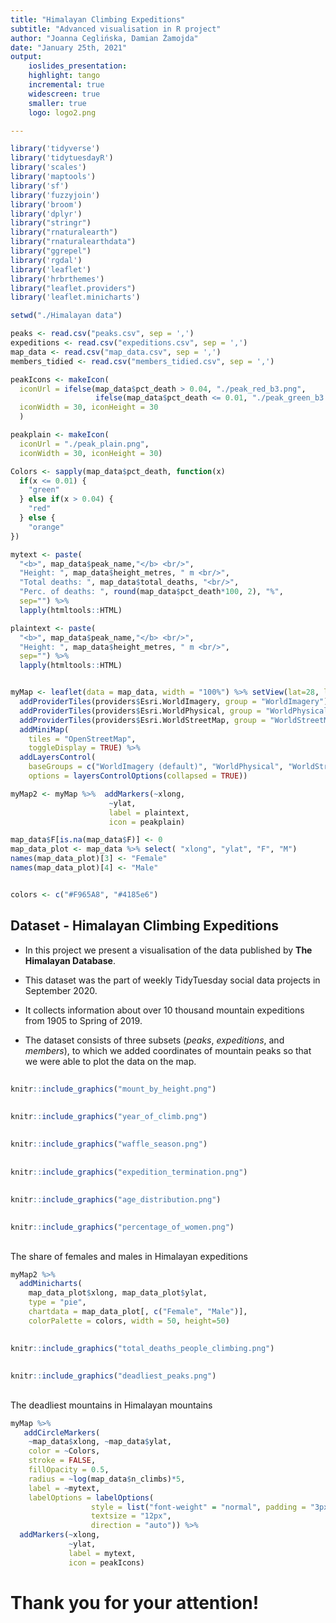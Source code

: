 ```yaml
---
title: "Himalayan Climbing Expeditions"
subtitle: "Advanced visualisation in R project"
author: "Joanna Ceglińska, Damian Żamojda"
date: "January 25th, 2021"
output:
    ioslides_presentation:
    highlight: tango
    incremental: true
    widescreen: true
    smaller: true
    logo: logo2.png

---
```


```r
library('tidyverse')
library('tidytuesdayR')
library('scales')
library('maptools')
library('sf')
library('fuzzyjoin')
library('broom')
library('dplyr')
library("stringr")
library("rnaturalearth")
library("rnaturalearthdata")
library("ggrepel")
library('rgdal')
library('leaflet')
library('hrbrthemes')
library("leaflet.providers")
library('leaflet.minicharts')

setwd("./Himalayan data")

peaks <- read.csv("peaks.csv", sep = ',')
expeditions <- read.csv("expeditions.csv", sep = ',')
map_data <- read.csv("map_data.csv", sep = ',')
members_tidied <- read.csv("members_tidied.csv", sep = ',')

```

```r

peakIcons <- makeIcon(
  iconUrl = ifelse(map_data$pct_death > 0.04, "./peak_red_b3.png", 
                   ifelse(map_data$pct_death <= 0.01, "./peak_green_b3.png", "./peak_b3.png")),
  iconWidth = 30, iconHeight = 30
  )

peakplain <- makeIcon(
  iconUrl = "./peak_plain.png",
  iconWidth = 30, iconHeight = 30)

Colors <- sapply(map_data$pct_death, function(x)
  if(x <= 0.01) {
    "green"
  } else if(x > 0.04) {
    "red"
  } else {
    "orange"
})

mytext <- paste(
  "<b>", map_data$peak_name,"</b> <br/>", 
  "Height: ", map_data$height_metres, " m <br/>", 
  "Total deaths: ", map_data$total_deaths, "<br/>",
  "Perc. of deaths: ", round(map_data$pct_death*100, 2), "%",
  sep="") %>%
  lapply(htmltools::HTML)

plaintext <- paste(
  "<b>", map_data$peak_name,"</b> <br/>", 
  "Height: ", map_data$height_metres, " m <br/>", 
  sep="") %>%
  lapply(htmltools::HTML)


myMap <- leaflet(data = map_data, width = "100%") %>% setView(lat=28, lng=86.5, zoom=6.5) %>%
  addProviderTiles(providers$Esri.WorldImagery, group = "WorldImagery") %>%
  addProviderTiles(providers$Esri.WorldPhysical, group = "WorldPhysical") %>% 
  addProviderTiles(providers$Esri.WorldStreetMap, group = "WorldStreetMap") %>% 
  addMiniMap(
    tiles = "OpenStreetMap",
    toggleDisplay = TRUE) %>% 
  addLayersControl(
    baseGroups = c("WorldImagery (default)", "WorldPhysical", "WorldStreetMap"),
    options = layersControlOptions(collapsed = TRUE))

myMap2 <- myMap %>%  addMarkers(~xlong, 
                      ~ylat, 
                      label = plaintext,
                      icon = peakplain)

map_data$F[is.na(map_data$F)] <- 0
map_data_plot <- map_data %>% select( "xlong", "ylat", "F", "M")
names(map_data_plot)[3] <- "Female"
names(map_data_plot)[4] <- "Male"


colors <- c("#F965A8", "#4185e6")

```


## Dataset - Himalayan Climbing Expeditions

* In this project we present a visualisation of the data published by <b> The Himalayan Database</b>.

* This dataset was the part of weekly TidyTuesday social data projects in September 2020. 

* It collects information about over 10 thousand mountain expeditions from 1905 to Spring of 2019.

* The dataset consists of three subsets (<i>peaks</i>, <i>expeditions</i>, and <i>members</i>), 
to which we added coordinates of mountain peaks so that we were able to plot the data on the map.


## 


```r
knitr::include_graphics("mount_by_height.png")
```

## 


```r
knitr::include_graphics("year_of_climb.png")
```


## 

```r
knitr::include_graphics("waffle_season.png")
```

##

```r
knitr::include_graphics("expedition_termination.png")
```


## 


```r
knitr::include_graphics("age_distribution.png")
```


## 


```r
knitr::include_graphics("percentage_of_women.png")
```


##

The share of females and males in Himalayan expeditions


```r
myMap2 %>%
  addMinicharts(
    map_data_plot$xlong, map_data_plot$ylat,
    type = "pie",
    chartdata = map_data_plot[, c("Female", "Male")],
    colorPalette = colors, width = 50, height=50)

```


##


```r
knitr::include_graphics("total_deaths_people_climbing.png")
```


##


```r
knitr::include_graphics("deadliest_peaks.png")
```


## 

The deadliest mountains in Himalayan mountains

```r
myMap %>%  
   addCircleMarkers(
    ~map_data$xlong, ~map_data$ylat, 
    color = ~Colors,
    stroke = FALSE, 
    fillOpacity = 0.5,
    radius = ~log(map_data$n_climbs)*5,
    label = ~mytext,
    labelOptions = labelOptions( 
                  style = list("font-weight" = "normal", padding = "3px 8px"), 
                  textsize = "12px", 
                  direction = "auto")) %>%
  addMarkers(~xlong,
             ~ylat, 
             label = mytext,
             icon = peakIcons) 
```


# Thank you for your attention! 

